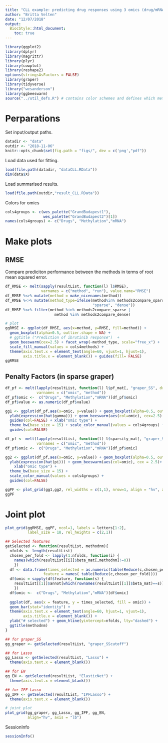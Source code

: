 ```yaml
---
title: "CLL example: predicting drug responses using 3 omics (drug/mRNA/meth) on original scales"
author: "Britta Velten"
date: "12/07/2018"
output:
  BiocStyle::html_document:
    toc: true
---
```


```r
library(ggplot2)
library(dplyr)
library(magrittr)
library(plyr)
library(cowplot)
library(reshape2)
options(stringsAsFactors = FALSE)
library(graper)
library(tidyverse)
library("wesanderson")
library(ggbeeswarm)
source("../util_defs.R") # contains color schemes and defines which methods to include
```

# Perparations
Set input/output paths.
```r
datadir <- "data"
outdir <- "2018-11-06"
knitr::opts_chunk$set(fig.path = "figs/", dev = c('png',"pdf"))
```

Load data used for fitting.
```r
load(file.path(datadir, "dataCLL.RData"))
dim(data$X)
```

Load summarised results.
```r
load(file.path(outdir,"result_CLL.RData"))
```

Colors for omics
```r
cols4groups <- c(wes_palette("GrandBudapest1"),
                 wes_palette("GrandBudapest2")[1])
names(cols4groups) <- c("Drugs", "Methylation","mRNA")
```

# Make plots
## RMSE
Compare prediciton performance between the methods in terms of root mean squared error.
```r
df_RMSE <- melt(sapply(resultList, function(l) l$RMSE),
                varnames = c("method", "run"), value.name="RMSE")
df_RMSE %<>% mutate(method = make_nicenames(method))
df_RMSE %<>% mutate(method_type=ifelse(method%in% methods2compare_sparse,
                                       "sparse", "dense"))  
df_RMSE %<>% filter(method %in% methods2compare_sparse |
                      method %in% methods2compare_dense) 

# plot 
ggRMSE <- ggplot(df_RMSE, aes(x=method, y=RMSE, fill=method)) +
  geom_boxplot(alpha=0.5, outlier.shape = NA) + 
  # ggtitle ("Prediction of ibrutinib response")  +
  geom_beeswarm(cex=2.5) + facet_wrap(~method_type, scale="free_x") +
  scale_fill_manual(values = cols4methods) +
  theme(axis.text.x = element_text(angle=60, vjust=1, hjust=1),
        axis.title.x = element_blank()) + guides(fill= FALSE)
ggRMSE
```

## Penalty Factors (in sparse graper)
```r
df_pf <- melt(lapply(resultList, function(l) l$pf_mat[, "graper_SS", drop=F]),
              varnames = c("omic", "method"))
df_pf$omic <-  c("Drugs", "Methylation","mRNA")[df_pf$omic]
df_pf$value <- as.numeric(df_pf$value)

gg1 <- ggplot(df_pf,aes(x=omic, y=value)) + geom_boxplot(alpha=0.5, outlier.shape = NA) +
  ylab(expression(hat(gamma))) + geom_beeswarm(aes(col=omic), cex=2.5) +
  guides(col=FALSE) + xlab("omic type") + 
  theme_bw(base_size = 15) + scale_color_manual(values = cols4groups) +
  guides(col=FALSE)

df_pf <- melt(lapply(resultList, function(l) l$sparsity_mat[, "graper_SS", drop=F]),
              varnames = c("omic", "method"))
df_pf$omic <-  c("Drugs", "Methylation","mRNA")[df_pf$omic]

gg2 <- ggplot(df_pf,aes(x=omic, y=value)) + geom_boxplot(alpha=0.5, outlier.shape = NA) +
  ylab(expression(hat(pi))) + geom_beeswarm(aes(col=omic), cex = 2.5)+
    xlab("omic type") + 
  theme_bw(base_size = 15) +
  scale_color_manual(values = cols4groups) +
  guides(col=FALSE)

ggPF <- plot_grid(gg1,gg2, rel_widths = c(1,1), nrow=1, align = "hv", axis = "lb")
ggPF
```

# Joint plot
```r
plot_grid(ggRMSE, ggPF, ncol=1, labels = letters[1:2],
          label_size = 18, rel_heights = c(2,1))
```


```r
## Selected features
getSelected <- function(resultList, methodnm){
  nfolds <- length(resultList)
  chosen_per_fold <- lapply(1:nfolds, function(i) {
    names(which(resultList[[i]]$beta_mat[,methodnm]!=0))
    })
  df <- data.frame(times_selected = as.numeric(table(Reduce(c,chosen_per_fold))),
                 feature = names( table(Reduce(c,chosen_per_fold))))
  df$omic = sapply(df$feature, function(s) {
    resultList[[1]]$annot[which(rownames(resultList[[1]]$beta_mat)==s)]
    })
  df$omic <-  c("Drugs", "Methylation","mRNA")[df$omic]
  
  ggplot(df, aes(x = feature, y = times_selected, fill = omic)) +
  geom_bar(stat="identity") + 
  theme(axis.text.x = element_text(angle=60, hjust=1, vjust=1),
        axis.title.x = element_blank()) +
  ylab("# selected") + geom_hline(yintercept=nfolds, lty="dashed") +
  ggtitle(methodnm)
}

## for graper_SS
gg_graper <- getSelected(resultList, "graper_SScutoff")

## for Lasso
gg_Lasso <- getSelected(resultList, "Lasso") +
  theme(axis.text.x = element_blank())

## for EN
gg_EN <- getSelected(resultList, "ElasticNet") +
  theme(axis.text.x = element_blank())

## for IPF-Lasso
gg_IPF <- getSelected(resultList, "IPFLasso") +
  theme(axis.text.x = element_blank())

# joint plot
plot_grid(gg_graper, gg_Lasso, gg_IPF, gg_EN,
          align="hv", axis = "lb")
```

SessionInfo
```r
sessionInfo()
```

